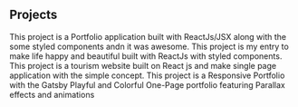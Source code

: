 ## Projects

<ProjectCard title="PortFolio" link="https://jolly-wright-70bab7.netlify.app/" bg="linear-gradient(to right, #D4145A 0%, #FBB03B 100%)">
This project is a Portfolio application built with ReactJs/JSX along with the some styled components andn it was awesome.
</ProjectCard>

<ProjectCard title="Life Makes Happy" link="https://wonderful-kirch-295cbf.netlify.app   " bg="linear-gradient(to right, #D4145A 0%, #FBB03B 100%)">
This project is my entry to make life happy and beautiful built with ReactJs with styled components.
</ProjectCard>

<ProjectCard title="Tourism" link="https://boring-bassi-319782.netlify.app  " bg="linear-gradient(to right, #D4145A 0%, #FBB03B 100%)">
This project is a tourism website built on React js and make single page application with the simple concept.
</ProjectCard>

<ProjectCard title="Responsive PortFolio" link="" bg="linear-gradient(to right, #D4145A 0%, #FBB03B 100%)">
This project is a Responsive Portfolio with the Gatsby Playful and Colorful One-Page portfolio featuring Parallax effects and animations
</ProjectCard>